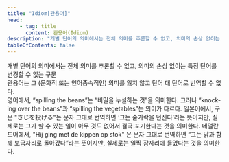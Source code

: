 ```yaml
---
title: "Idiom[관용어]"
head:
    - tag: title
      content: 관용어(Idiom)
description: "개별 단어의 의미에서는 전체 의미를 추론할 수 없고, 의미의 손상 없이는 특정 단어를 변경할 수 없는 구문"
tableOfContents: false
---
```


<Badge text="WCAG2" variant="note" size="large" /> 
개별 단어의 의미에서는 전체 의미를 추론할 수 없고, 의미의 손상 없이는 특정 단어를 변경할 수 없는 구문

<Aside title="참고">
관용어는 그 (문화적 또는 언어종속적인) 의미를 잃지 않고 단어 대 단어로 번역할 수 없다.
</Aside>

<Card title="예제 1" icon="open-book">
영어에서, “<span lang="en">spilling the beans</span>”는 “비밀을 누설하는 것”을 의미한다. 그러나 “<span lang="en">knocking over the beans</span>”과 “<span lang="en">spilling the vegetables</span>”는 의미가 다르다.
</Card>
<Card title="예제 2" icon="open-book">
일본어에서, 구문 "<span lang="ja">さじを投げる</span>"는 문자 그대로 번역하면 ‘그는 숟가락을 던진다’라는 뜻이지만, 실제로는 그가 할 수 있는 일이 아무 것도 없어서 결국 포기한다는 것을 의미한다.
</Card>
<Card title="예제 3" icon="open-book">
네덜란드어에서, "<span lang="nl">Hij ging met de kippen op stok</span>" 은 문자 그대로 번역하면 “그는 닭과 함께 보금자리로 돌아갔다”라는 뜻이지만, 실제로는 일찍 잠자리에 들었다는 것을 의미한다.
</Card>
